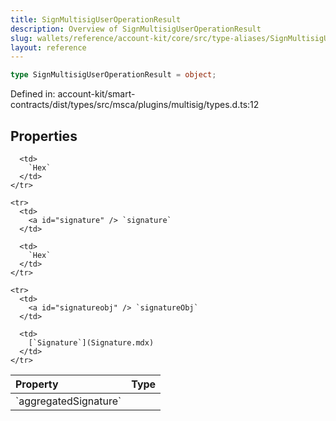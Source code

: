 ```yaml
---
title: SignMultisigUserOperationResult
description: Overview of SignMultisigUserOperationResult
slug: wallets/reference/account-kit/core/src/type-aliases/SignMultisigUserOperationResult
layout: reference
---
```


```ts
type SignMultisigUserOperationResult = object;
```

Defined in: account-kit/smart-contracts/dist/types/src/msca/plugins/multisig/types.d.ts:12

## Properties

<table>
  <thead>
    <tr>
      <th align="left">Property</th>
      <th align="left">Type</th>
    </tr>
  </thead>

  <tbody>
    <tr>
      <td>
        <a id="aggregatedsignature" /> `aggregatedSignature`
      </td>

      <td>
        `Hex`
      </td>
    </tr>

    <tr>
      <td>
        <a id="signature" /> `signature`
      </td>

      <td>
        `Hex`
      </td>
    </tr>

    <tr>
      <td>
        <a id="signatureobj" /> `signatureObj`
      </td>

      <td>
        [`Signature`](Signature.mdx)
      </td>
    </tr>

  </tbody>
</table>
